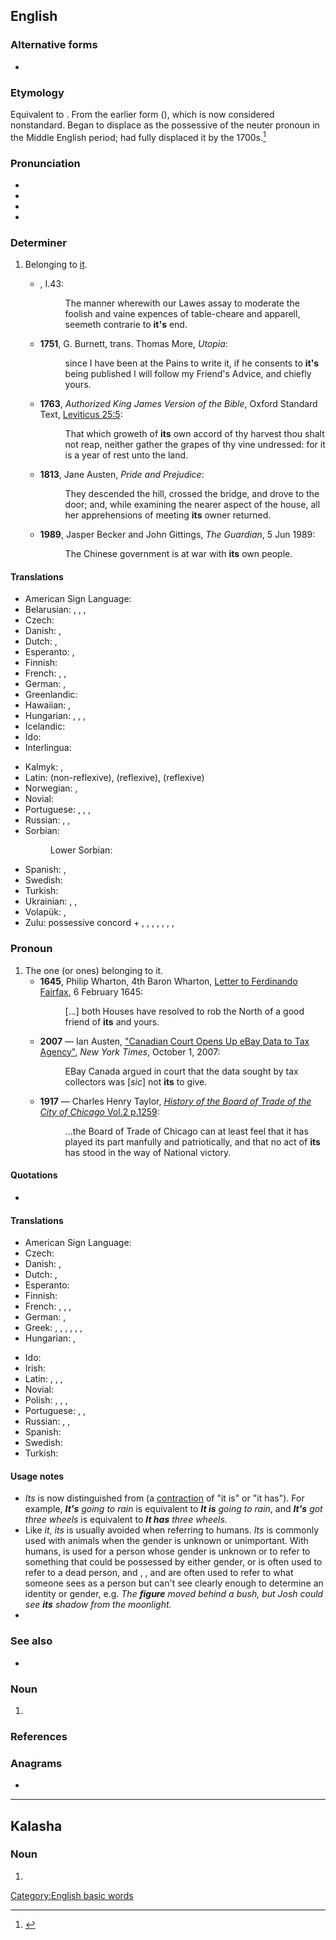 {{also|ITS|it's|its'|'its}}
==English==
{{wikipedia}}

===Alternative forms===
* {{l|en|it's}} {{qualifier|possessive form, obsolete or nonstandard}}

===Etymology===
Equivalent to {{compound|it|s|lang=en}}. From the earlier form {{m|en|it's}} ({{compound|it|'s|lang=en}}), which is now considered nonstandard. Began to displace {{m|en|his}} as the possessive of the neuter pronoun in the Middle English period; had fully displaced it by the 1700s.<ref>{{R:Etymonline}}</ref>

===Pronunciation===
* {{IPA|/ɪts/|lang=en}}
* {{audio|en-us-its.ogg|Audio (US)|lang=en}}
* {{rhymes|ɪts|lang=en}}
* {{homophones|lang=en|it's}}

===Determiner===
{{head|en|determiner|cat2=possessive determiners}}

# Belonging to [[it]]. {{defdate|from 16th c.}}
#* {{RQ:Flr Mntgn Essays}}, I.43:
#*: The manner wherewith our Lawes assay to moderate the foolish and vaine expences of table-cheare and apparell, seemeth contrarie to '''it's''' end.
#* '''1751''', G. Burnett, trans. Thomas More, ''Utopia'':
#*: since I have been at the Pains to write it, if he consents to '''it's''' being published I will follow my Friend's Advice, and chiefly yours.
#* '''1763''', ''Authorized King James Version of the Bible'', Oxford Standard Text, [[s:Bible (King James)/Leviticus#Chapter 25|Leviticus 25:5]]:
#*: That which groweth of '''its''' own accord of thy harvest thou shalt not reap, neither gather the grapes of thy vine undressed: for it is a year of rest unto the land. {{qualifier|originally "of it own accord" in the 1611 first edition}}
#* '''1813''', Jane Austen, ''Pride and Prejudice'':
#*: They descended the hill, crossed the bridge, and drove to the door; and, while examining the nearer aspect of the house, all her apprehensions of meeting '''its''' owner returned.
#* '''1989''', Jasper Becker and John Gittings, ''The Guardian'', 5 Jun 1989:
#*: The Chinese government is at war with '''its''' own people.

====Translations====
{{trans-top|belonging to it}}
* American Sign Language: {{t|ase|FlatB@Chesthigh-FingerUp}}
* Belarusian: {{t|be|яго́|m|n|sc=Cyrl}}, {{t|be|яго́ны|m|sc=Cyrl}} {{qualifier|common, colloquial}}, {{t|be|яе́|f|sc=Cyrl}}, {{t|be|свой|sc=Cyrl}} {{qualifier|when referring to the subject of the sentence}}
* Czech: {{t+|cs|jeho}}
* Danish: {{t|da|dens|c}}, {{t|da|dets|n}}
* Dutch: {{t+|nl|zijn|m|n}}, {{t+|nl|haar|f}}
* Esperanto: {{t|eo|ĝia}}, {{t|eo|ties}}
* Finnish: {{t+|fi|sen}}
* French: {{t+|fr|son|m}}, {{t+|fr|sa|f}}, {{t+|fr|ses|p}}
* German: {{t+|de|sein|m|n}}, {{t+|de|ihr|f}}
* Greenlandic: {{t|kl|uuma}}
* Hawaiian: {{t|haw|kona}}, {{t|haw|kāna}}
* Hungarian: {{t+|hu|-a}}, {{t|hu|-e}}, {{t|hu|-ja}}, {{t|hu|-je}}
* Icelandic: {{t+|is|þess|n}}
* Ido: {{t+|io|olua}}
* Interlingua: {{t|ia|su}}
{{trans-mid}}
* Kalmyk: {{t|xal|энүнә}}, {{t|xal|терүнә}}
* Latin: {{t+|la|eius|m|f|n}} (non-reflexive), {{t+|la|suī|m|n}} (reflexive), {{t+|la|suae|f}} (reflexive)
* Norwegian: {{t|no|dens}}, {{t|no|dets}}
* Novial: {{t|nov|lun}}
* Portuguese: {{t+|pt|seu}}, {{t+|pt|sua}}, {{t+|pt|dele|m}}, {{t+|pt|dela|f}}
* Russian: {{t+|ru|его́|m|n|tr=jevó}}, {{t+|ru|её|f}}, {{t+|ru|свой}} {{qualifier|when referring to the subject of the sentence}}
* Sorbian:
*: Lower Sorbian: {{t|dsb|jogo}}
* Spanish: {{t+|es|su|s}}, {{t+|es|sus|p}}
* Swedish: {{t+|sv|dess}}
* Turkish: {{t+|tr|onun}}
* Ukrainian: {{t+|uk|його́|m|n|sc=Cyrl}}, {{t+|uk|її́|f|sc=Cyrl}}, {{t|uk|свій|sc=Cyrl}} {{qualifier|when referring to the subject of the sentence}}
* Volapük: {{t+|vo|onik}}, {{t|vo|ona}}
* Zulu: possessive concord + {{t|zu|khe|alt=-khe|c1}}, {{t|zu|wo|c3|alt=-wo}}, {{t|zu|lo|c5|alt=-lo}}, {{t|zu|so|c7|alt=-so}}, {{t|zu|yo|c9|alt=-yo}}, {{t|zu|lo|c11|alt=-lo}}, {{t|zu|bo|c14|alt=-bo}}, {{t|zu|kho|c15|c17|alt=-kho}}
{{trans-bottom}}

===Pronoun===
{{head|en|pronoun|cat2=possessive pronouns|cat3=third person pronouns}}

# The one (or ones) belonging to it. {{defdate|from 17th c.}}
#* '''1645''', Philip Wharton, 4th Baron Wharton, [http://books.google.se/books?id=D8o9AAAAcAAJ&pg=PA158 Letter to Ferdinando Fairfax], 6 February 1645:
#*: [...] both Houses have resolved to rob the North of a good friend of '''its''' and yours.
#* '''2007''' — Ian Austen, [http://www.nytimes.com/2007/10/01/technology/01ebay.html "Canadian Court Opens Up eBay Data to Tax Agency"], ''New York Times'', October 1, 2007:
#*: EBay Canada argued in court that the data sought by tax collectors was [''sic''] not '''its''' to give.
#* '''1917''' — Charles Henry Taylor, [http://www.archive.org/stream/historyofboardof02tayl#page/1259/mode/1up ''History of the Board of Trade of the City of Chicago'' Vol.2 p.1259]:
#*: ...the Board of Trade of Chicago can at least feel that it has played its part manfully and patriotically, and that no act of '''its''' has stood in the way of National victory.

====Quotations====
* {{seeCites}}

====Translations====
{{trans-top|that which belongs to it}}
* American Sign Language: {{t|ase|FlatB@Chesthigh-FingerUp}}
* Czech: {{t+|cs|jeho}}
* Danish: {{t|da|dens|c}}, {{t|da|dets|n}}
* Dutch: {{t-check|nl|[[ervan|het]] ... [[ervan]]}} <!-- was "[[ervan|het]] ... [[ervan]]" - assumed sum-of-parts; if an idiom, use {{t}} instead of {{t-SOP}}. see [[User:Kephir/gadgets/xte#Translation_fixing]] -->, {{t-check|nl|de zijne}}
* Esperanto: {{t|eo|ĝia}}
* Finnish: {{t+|fi|sen}}
* French: {{t+|fr|le sien|m}}, {{t+|fr|la sienne|f}}, {{t+|fr|les siens|m-p}}, {{t+|fr|les siennes|f-p}}
* German: {{t+|de|sein|m}}, {{t+|de|ihr|f}}
* Greek: {{t+|el|δικός|alt=δικός του|m}}, {{t|el|δικιά|alt=δικιά του|f}}, {{t|el|δική|alt=δική του|f}}, {{t|el|δικό|alt=δικό του|n}}, {{t|el|δικοί|alt=δικοί του|m-p}}, {{t|el|δικές|alt=δικές του|f-p}}, {{t|el|δικά|alt=δικά του|n-p}}
* Hungarian: {{t+|hu|övé}}, {{t+|hu|azé}}
{{trans-mid}}
* Ido: {{t+|io|olua}}
* Irish: {{t+|ga|a}}
* Latin: {{t+|la|suus}}, {{t+|la|eius}}, {{t+|la|huius}}, {{t|la|illius}}
* Novial: {{t|nov|lun}}
* Polish: {{t+|pl|jego}}, {{t+|pl|jej}}, {{t+|pl|swój}}, {{t+|pl|ów}}
* Portuguese: {{t+|pt|seu}}, {{t+|pt|dele|m}}, {{t+|pt|dela|f}}
* Russian: {{t+|ru|его́|m|n|tr=jevó}}, {{t+|ru|её|f}}, {{t+|ru|свой}} {{qualifier|when referring to the subject of the sentence}}
* Spanish: {{t+|es|suyo}}
* Swedish: {{t+|sv|dess}}
* Turkish: {{t+|tr|onun}}
{{trans-bottom}}

====Usage notes====
* ''Its'' is now distinguished from {{m|en|it's}} (a [[contraction]] of "it is" or "it has"). For example, '''''It's''' going to rain'' is equivalent to '''''It is''' going to rain'', and '''''It's''' got three wheels'' is equivalent to '''''It has''' three wheels.''
* Like ''it'', ''its'' is usually avoided when referring to humans. ''Its'' is commonly used with animals when the gender is unknown or unimportant. With humans, {{m|en|person}} is used for a person whose gender is unknown or to refer to something that could be possessed by either gender, {{m|en|body}} or {{m|en|corpse}} is often used to refer to a dead person, and {{m|en|figure}}, {{m|en|shape}}, and {{m|en|silhouette}} are often used to refer to what someone sees as a person but can't see clearly enough to determine an identity or gender, e.g. ''The '''figure''' moved behind a bush, but Josh could see '''its''' shadow from the moonlight.''
* {{rank/test|72|en-gut}}

===See also===
* {{l|en|their}}

===Noun===
{{head|en|noun plural form}}

# {{plural of|it|lang=en}}

===References===
<references/>

===Anagrams===
* {{anagrams|en|'tis|-ist|IST|STI|Sit|TIS|is't|ist|sit|tis}}

[[Category:English basic words]]

----
==Kalasha==

===Noun===
{{head|kls|noun}}

# {{alternative spelling of|ič̣|lang=kls}}